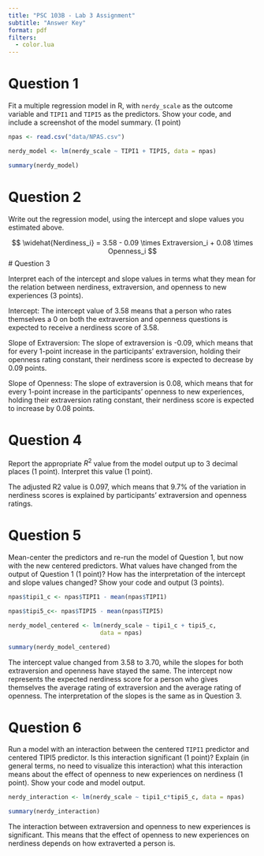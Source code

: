 ```yaml
---
title: "PSC 103B - Lab 3 Assignment"
subtitle: "Answer Key"
format: pdf
filters:
  - color.lua
---
```




# Question 1

Fit a multiple regression model in R, with `nerdy_scale` as the outcome variable and `TIPI1` and `TIPI5` as the predictors. Show your code, and include a screenshot of the model summary. (1 point)

```r

npas <- read.csv("data/NPAS.csv")

nerdy_model <- lm(nerdy_scale ~ TIPI1 + TIPI5, data = npas)

summary(nerdy_model)

```

# Question 2

Write out the regression model, using the intercept and slope values you estimated above.

$$
\widehat{Nerdiness_i} = 3.58 - 0.09 \times Extraversion_i + 0.08 \times Openness_i
$$
# Question 3

Interpret each of the intercept and slope values in terms what they mean for the relation between nerdiness, extraversion, and openness to new experiences (3 points).

[Intercept: The intercept value of 3.58 means that a person who rates themselves a 0 on both the extraversion and openness questions is expected to receive a nerdiness score of 3.58.]{color=#b22222}

[Slope of Extraversion: The slope of extraversion is -0.09, which means that for every 1-point increase in the participants’ extraversion, holding their openness rating constant, their nerdiness score is expected to decrease by 0.09 points.]{color=#b22222}

[Slope of Openness: The slope of extraversion is 0.08, which means that for every 1-point increase in the participants’ openness to new experiences, holding their extraversion rating constant, their nerdiness score is expected to increase by 0.08 points.]{color=#b22222}

# Question 4

Report the appropriate $R^2$ value from the model output up to 3 decimal places (1 point). Interpret this value (1 point). 

[The adjusted R2 value is 0.097, which means that 9.7% of the variation in nerdiness scores is explained by participants’ extraversion and openness ratings.]{color=#b22222}

# Question 5

Mean-center the predictors and re-run the model of Question 1, but now with the new centered predictors. What values have changed from the output of Question 1 (1 point)? How has the interpretation of the intercept and slope values changed? Show your code and output (3 points). 

```r

npas$tipi1_c <- npas$TIPI1 - mean(npas$TIPI1)

npas$tipi5_c<- npas$TIPI5 - mean(npas$TIPI5)

nerdy_model_centered <- lm(nerdy_scale ~ tipi1_c + tipi5_c,
                          data = npas)

summary(nerdy_model_centered)

```

[The intercept value changed from 3.58 to 3.70, while the slopes for both extraversion and openness have stayed the same. The intercept now represents the expected nerdiness score for a person who gives themselves the average rating of extraversion and the average rating of openness. The interpretation of the slopes is the same as in Question 3.]{color=#b22222}

# Question 6

Run a model with an interaction between the centered `TIPI1` predictor and centered TIPI5 predictor. Is this interaction significant (1 point)? Explain (in general terms, no need to visualize this interaction) what this interaction means about the effect of openness to new experiences on nerdiness (1 point). Show your code and model output.

```r

nerdy_interaction <- lm(nerdy_scale ~ tipi1_c*tipi5_c, data = npas)

summary(nerdy_interaction)

```


[The interaction between extraversion and openness to new experiences is significant. This means that the effect of openness to new experiences on nerdiness depends on how extraverted a person is.]{color=#b22222}
